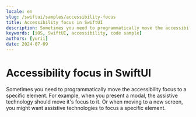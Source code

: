 ```yaml
---
locale: en
slug: /swiftui/samples/accessibility-focus
title: Accessibility focus in SwiftUI
description: Sometimes you need to programmatically move the accessibility focus to a specific element.
keywords: [iOS, SwiftUI, accessibility, code sample]
authors: [yurii]
date: 2024-07-09
---
```


# Accessibility focus in SwiftUI

Sometimes you need to programmatically move the accessibility focus to a specific element. For example, when you present a modal, the assistive technology should move it's focus to it. Or when moving to a new screen, you might want assistive technologies to focus a specific element.

<CodeSample id="accessibility-focus" platform="swiftui" locale="en"/>
